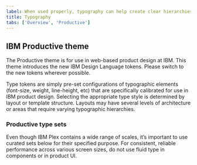 ```yaml
---
label: When used properly, typography can help create clear hierarchies, organize information, and guide users through the product or experience.
title: Typography
tabs: ['Overview', 'Productive']
---
```



## IBM Productive theme

The Productive theme is for use in web-based product design at IBM. This theme introduces the new IBM Design Language tokens. Please switch to the new tokens wherever possible.

Type tokens are simply pre-set configurations of typographic elements (font-size, weight, line-height, etc) that are specifically calibrated for use in IBM product design. Selecting the appropriate type style is determined by layout or template structure. Layouts may have several levels of architecture or areas that require varying typographic hierarchies.

### Productive type sets

Even though IBM Plex contains a wide range of scales, it’s important to use curated sets below for their specified purpose. For consistent, reliable performance across various screen sizes, do not use fluid type in components or in product UI.

<br />

<BreakpointChanger navBar={true} banner={true} />
